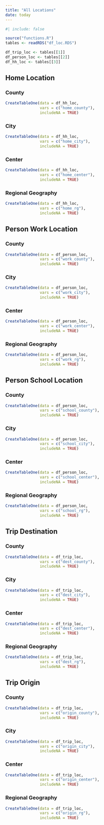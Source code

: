 ```yaml
---
title: "All Locations"
date: today
---
```


```r
#| include: false

source("functions.R")
tables <- readRDS("df_loc.RDS")

df_trip_loc <- tables[[1]]
df_person_loc <- tables[[2]]
df_hh_loc <- tables[[3]]
```

## Home Location

:::{.panel-tabset}

### County
```r
CreateTableOne(data = df_hh_loc,
               vars = c("home_county"),
               includeNA = TRUE)
```

### City
```r
CreateTableOne(data = df_hh_loc,
               vars = c("home_city"),
               includeNA = TRUE)
```

### Center
```r
CreateTableOne(data = df_hh_loc,
               vars = c("home_center"),
               includeNA = TRUE)
```

### Regional Geography
```r
CreateTableOne(data = df_hh_loc,
               vars = c("home_rg"),
               includeNA = TRUE)
```

:::

## Person Work Location

:::{.panel-tabset}

### County
```r
CreateTableOne(data = df_person_loc,
               vars = c("work_county"),
               includeNA = TRUE)
```

### City
```r
CreateTableOne(data = df_person_loc,
               vars = c("work_city"),
               includeNA = TRUE)
```

### Center
```r
CreateTableOne(data = df_person_loc,
               vars = c("work_center"),
               includeNA = TRUE)
```

### Regional Geography
```r
CreateTableOne(data = df_person_loc,
               vars = c("work_rg"),
               includeNA = TRUE)
```

:::

## Person School Location

:::{.panel-tabset}

### County
```r
CreateTableOne(data = df_person_loc,
               vars = c("school_county"),
               includeNA = TRUE)
```

### City
```r
CreateTableOne(data = df_person_loc,
               vars = c("school_city"),
               includeNA = TRUE)
```

### Center
```r
CreateTableOne(data = df_person_loc,
               vars = c("school_center"),
               includeNA = TRUE)
```

### Regional Geography
```r
CreateTableOne(data = df_person_loc,
               vars = c("school_rg"),
               includeNA = TRUE)
```

:::

## Trip Destination

:::{.panel-tabset}

### County
```r
CreateTableOne(data = df_trip_loc,
               vars = c("dest_county"),
               includeNA = TRUE)
```

### City
```r
CreateTableOne(data = df_trip_loc,
               vars = c("dest_city"),
               includeNA = TRUE)
```

### Center
```r
CreateTableOne(data = df_trip_loc,
               vars = c("dest_center"),
               includeNA = TRUE)
```

### Regional Geography
```r
CreateTableOne(data = df_trip_loc,
               vars = c("dest_rg"),
               includeNA = TRUE)
```

:::

## Trip Origin

:::{.panel-tabset}

### County
```r
CreateTableOne(data = df_trip_loc,
               vars = c("origin_county"),
               includeNA = TRUE)
```

### City
```r
CreateTableOne(data = df_trip_loc,
               vars = c("origin_city"),
               includeNA = TRUE)
```

### Center
```r
CreateTableOne(data = df_trip_loc,
               vars = c("origin_center"),
               includeNA = TRUE)
```

### Regional Geography
```r
CreateTableOne(data = df_trip_loc,
               vars = c("origin_rg"),
               includeNA = TRUE)
```

:::


